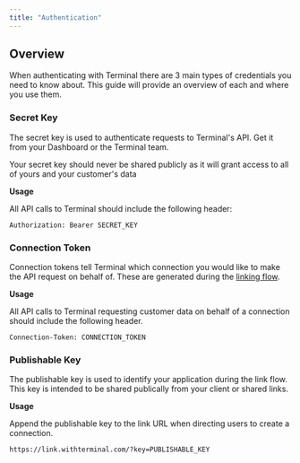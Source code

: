 ```yaml
---
title: "Authentication"
---
```

## Overview

When authenticating with Terminal there are 3 main types of credentials you need to know about. This guide will provide an overview of each and where you use them.

### Secret Key

The secret key is used to authenticate requests to Terminal's API. Get it from your Dashboard or the Terminal team.

<Warning>
Your secret key should never be shared publicly as it will grant access to all of yours and your customer's data
</Warning>

**Usage**

All API calls to Terminal should include the following header:

```
Authorization: Bearer SECRET_KEY
```

### Connection Token
Connection tokens tell Terminal which connection you would like to make the API request on behalf of. These are generated during the [linking flow](/link-component ).

**Usage**

All API calls to Terminal requesting customer data on behalf of a connection should include the following header.
```
Connection-Token: CONNECTION_TOKEN
```

### Publishable Key
The publishable key is used to identify your application during the link flow. This key is intended to be shared publically from your client or shared links.

**Usage**

Append the publishable key to the link URL when directing users to create a connection.
```
https://link.withterminal.com/?key=PUBLISHABLE_KEY
```


